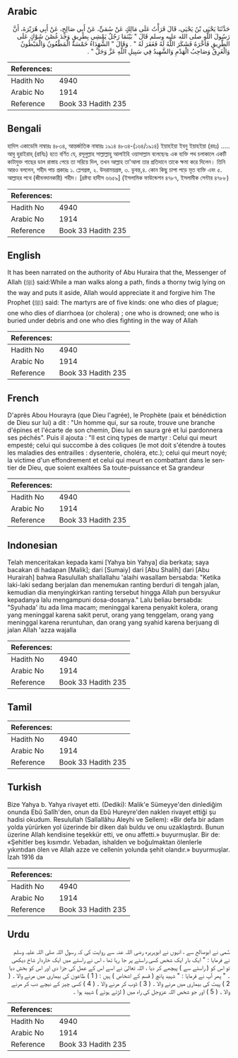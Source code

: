 ## Arabic


<div dir="rtl" lang="ar" style={{fontSize:'larger',backgroundColor:'#f8f9fa',padding:20}}>
حَدَّثَنَا يَحْيَى بْنُ يَحْيَى، قَالَ قَرَأْتُ عَلَى مَالِكٍ عَنْ سُمَىٍّ، عَنْ أَبِي صَالِحٍ، عَنْ أَبِي هُرَيْرَةَ، أَنَّ رَسُولَ اللَّهِ صلى الله عليه وسلم قَالَ ‏"‏ بَيْنَمَا رَجُلٌ يَمْشِي بِطَرِيقٍ وَجَدَ غُصْنَ شَوْكٍ عَلَى الطَّرِيقِ فَأَخَّرَهُ فَشَكَرَ اللَّهُ لَهُ فَغَفَرَ لَهُ ‏"‏ ‏.‏ وَقَالَ ‏"‏ الشُّهَدَاءُ خَمْسَةٌ الْمَطْعُونُ وَالْمَبْطُونُ وَالْغَرِقُ وَصَاحِبُ الْهَدْمِ وَالشَّهِيدُ فِي سَبِيلِ اللَّهِ عَزَّ وَجَلَّ ‏"‏ ‏.‏
</div>
<div style={{backgroundColor:'#f8f9fa',padding:20, marginBottom: 10}}><table> <thead> <tr> <th>References:</th> <th></th> </tr> </thead> <tbody><tr><td>Hadith No</td><td>4940</td></tr><tr><td>Arabic No</td><td>1914</td></tr><tr><td>Reference</td><td>Book 33 Hadith 235</td></tr></tbody></table></div>

## Bengali


<div dir="ltr" lang="bn" style={{fontSize:'larger',backgroundColor:'#f8f9fa',padding:20}}>
হাদিস একাডেমি নাম্বারঃ ৪৮৩৪, আন্তর্জাতিক নাম্বারঃ ১৯১৪ ৪৮৩৪-(১৬৪/১৯১৪) ইয়াহইয়া ইবনু ইয়াহইয়া (রহঃ) ..... আবু হুরাইরাহ্ (রাযিঃ) হতে বর্ণিত যে, রসূলুল্লাহ সাল্লাল্লাহু আলাইহি ওয়াসাল্লাম বলেছেনঃ এক ব্যক্তি পথ চলাকালে একটি কাটাযুক্ত গাছের ডাল রাস্তায় পেয়ে তা সরিয়ে দিল, তখন আল্লাহ তা'আলা তার প্রতিদানে তাকে ক্ষমা করে দিলেন। তিনি আরও বললেন, শহীদ পাচ প্রকারঃ ১. প্লেগগ্রস্ত, ২. উদরাময়গ্রস্ত, ৩. ডুবন্ত,৪. কোন কিছু চাপা পড়ে মৃত ব্যক্তি এবং ৫. আল্লাহর পথে (জীবনদানকারী) শহীদ। [দ্রষ্টব্য হাদীস ৬৬৫৯] (ইসলামিক ফাউন্ডেশন ৪৭৮৭, ইসলামীক সেন্টার ৪৭৮৮)
</div>
<div style={{backgroundColor:'#f8f9fa',padding:20, marginBottom: 10}}><table> <thead> <tr> <th>References:</th> <th></th> </tr> </thead> <tbody><tr><td>Hadith No</td><td>4940</td></tr><tr><td>Arabic No</td><td>1914</td></tr><tr><td>Reference</td><td>Book 33 Hadith 235</td></tr></tbody></table></div>

## English


<div dir="ltr" lang="en" style={{fontSize:'larger',backgroundColor:'#f8f9fa',padding:20}}>
It has been narrated on the authority of Abu Huraira that the, Messenger of Allah (ﷺ) said:While a man walks along a path, finds a thorny twig lying on the way and puts it aside, Allah would appreciate it and forgive him The Prophet (ﷺ) said: The martyrs are of five kinds: one who dies of plague; one who dies of diarrhoea (or cholera) ; one who is drowned; one who is buried under debris and one who dies fighting in the way of Allah
</div>
<div style={{backgroundColor:'#f8f9fa',padding:20, marginBottom: 10}}><table> <thead> <tr> <th>References:</th> <th></th> </tr> </thead> <tbody><tr><td>Hadith No</td><td>4940</td></tr><tr><td>Arabic No</td><td>1914</td></tr><tr><td>Reference</td><td>Book 33 Hadith 235</td></tr></tbody></table></div>

## French


<div dir="ltr" lang="fr" style={{fontSize:'larger',backgroundColor:'#f8f9fa',padding:20}}>
D'après Abou Hourayra (que Dieu l'agrée), le Prophète (paix et bénédiction de Dieu sur lui) a dit : "Un homme qui, sur sa route, trouve une branche d'épines et l'écarte de son chemin, Dieu lui en saura gré et lui pardonnera ses péchés". Puis il ajouta : "Il est cinq types de martyr : Celui qui meurt empesté; celui qui succombe à des coliques (le mot doit s'étendre à toutes les maladies des entrailles : dysenterie, choléra, etc.); celui qui meurt noyé; la victime d'un effondrement et celui qui meurt en combattant dans le sentier de Dieu, que soient exaltées Sa toute-puissance et Sa grandeur
</div>
<div style={{backgroundColor:'#f8f9fa',padding:20, marginBottom: 10}}><table> <thead> <tr> <th>References:</th> <th></th> </tr> </thead> <tbody><tr><td>Hadith No</td><td>4940</td></tr><tr><td>Arabic No</td><td>1914</td></tr><tr><td>Reference</td><td>Book 33 Hadith 235</td></tr></tbody></table></div>

## Indonesian


<div dir="ltr" lang="id" style={{fontSize:'larger',backgroundColor:'#f8f9fa',padding:20}}>
Telah menceritakan kepada kami [Yahya bin Yahya] dia berkata; saya bacakan di hadapan [Malik]; dari [Sumaiy] dari [Abu Shalih] dari [Abu Hurairah] bahwa Rasulullah shallallahu 'alaihi wasallam bersabda: "Ketika laki-laki sedang berjalan dan menemukan ranting berduri di tengah jalan, kemudian dia menyingkirkan ranting tersebut hingga Allah pun bersyukur kepadanya lalu mengampuni dosa-dosanya." Lalu beliau bersabda: "Syuhada' itu ada lima macam; meninggal karena penyakit kolera, orang yang meninggal karena sakit perut, orang yang tenggelam, orang yang meninggal karena reruntuhan, dan orang yang syahid karena berjuang di jalan Allah 'azza wajalla
</div>
<div style={{backgroundColor:'#f8f9fa',padding:20, marginBottom: 10}}><table> <thead> <tr> <th>References:</th> <th></th> </tr> </thead> <tbody><tr><td>Hadith No</td><td>4940</td></tr><tr><td>Arabic No</td><td>1914</td></tr><tr><td>Reference</td><td>Book 33 Hadith 235</td></tr></tbody></table></div>

## Tamil


<div dir="ltr" lang="ta" style={{fontSize:'larger',backgroundColor:'#f8f9fa',padding:20}}>

</div>
<div style={{backgroundColor:'#f8f9fa',padding:20, marginBottom: 10}}><table> <thead> <tr> <th>References:</th> <th></th> </tr> </thead> <tbody><tr><td>Hadith No</td><td>4940</td></tr><tr><td>Arabic No</td><td>1914</td></tr><tr><td>Reference</td><td>Book 33 Hadith 235</td></tr></tbody></table></div>

## Turkish


<div dir="ltr" lang="tr" style={{fontSize:'larger',backgroundColor:'#f8f9fa',padding:20}}>
Bize Yahya b. Yahya rivayet etti. (Dediki): Malik'e Sümeyye'den dinlediğim onunda Ebû Salîh'den, onun da Ebû Hureyre'den naklen rivayet ettiği şu hadisi okudum. Resulullah (Sallallâhu Aleyhi ve Sellem): «Bir defa bir adam yolda yürürken yol üzerinde bir diken dalı buldu ve onu uzaklaştırdı. Bunun üzerine Allah kendisine teşekkür etti, ve onu affetti.» buyurmuşlar. Bir de: «Şehitler beş kısımdır. Vebadan, ishalden ve boğulmaktan ölenlerle yıkıntıdan ölen ve Allah azze ve cellenin yolunda şehit olandır.» buyurmuşlar. İzah 1916 da
</div>
<div style={{backgroundColor:'#f8f9fa',padding:20, marginBottom: 10}}><table> <thead> <tr> <th>References:</th> <th></th> </tr> </thead> <tbody><tr><td>Hadith No</td><td>4940</td></tr><tr><td>Arabic No</td><td>1914</td></tr><tr><td>Reference</td><td>Book 33 Hadith 235</td></tr></tbody></table></div>

## Urdu


<div dir="rtl" lang="ur" style={{fontSize:'larger',backgroundColor:'#f8f9fa',padding:20}}>
سُمی نے ابوصالح سے ، انہوں نے ابوہریرہ رضی اللہ عنہ سے روایت کی کہ رسول اللہ صلی اللہ علیہ وسلم نے فرمایا : " ایک بار ایک شخص کسی راستے پر جا رہا تھا ، اس نے راستے میں ایک خاردار شاخ دیکھی تو اس کو ( راستے سے ) پیچھے کر دیا ، اللہ تعالیٰ نے اسے اس کے عمل کی جزا دی اور اس کو بخش دیا ۔ " پھر آپ نے فرمایا : " شہید پانچ ( قسم کے اشخاص ) ہیں : ( 1 ) طاعون کی بیماری میں مرنے والا ۔ ( 2 ) پیٹ کی بیماری میں مرنے والا ۔ ( 3 ) ڈوب کر مرنے والا ۔ ( 4 ) کسی چیز کے نیچے دب کر مرنے والا ۔ ( 5 ) اور جو شخص اللہ عزوجل کی راہ میں ( لڑتے ہوئے ) شہید ہوا ۔
</div>
<div style={{backgroundColor:'#f8f9fa',padding:20, marginBottom: 10}}><table> <thead> <tr> <th>References:</th> <th></th> </tr> </thead> <tbody><tr><td>Hadith No</td><td>4940</td></tr><tr><td>Arabic No</td><td>1914</td></tr><tr><td>Reference</td><td>Book 33 Hadith 235</td></tr></tbody></table></div>